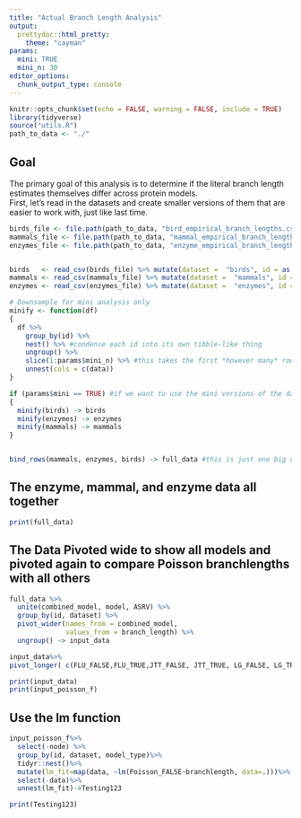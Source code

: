 ```yaml
---
title: "Actual Branch Length Analysis"
output: 
  prettydoc::html_pretty:
    theme: "cayman"
params: 
  mini: TRUE
  mini_n: 30
editor_options: 
  chunk_output_type: console
---
```


```r
knitr::opts_chunk$set(echo = FALSE, warning = FALSE, include = TRUE)
library(tidyverse)
source("utils.R")
path_to_data <- "./" 
```

## Goal
The primary goal of this analysis is to determine if the literal branch length estimates themselves differ across protein models. 
<br>
First, let's read in the datasets and create smaller versions of them that are easier to work with, just like last time.

```r

birds_file <- file.path(path_to_data, "bird_empirical_branch_lengths.csv")
mammals_file <- file.path(path_to_data, "mammal_empirical_branch_lengths.csv")
enzymes_file <- file.path(path_to_data, "enzyme_empirical_branch_lengths.csv")


birds   <- read_csv(birds_file) %>% mutate(dataset =  "birds", id = as.character(id)) #might as well mutate here so we can bind rows later 
mammals <- read_csv(mammals_file) %>% mutate(dataset =  "mammals", id = as.character(id))
enzymes <- read_csv(enzymes_file) %>% mutate(dataset =  "enzymes", id = as.character(id))

# Downsample for mini analysis only
minify <- function(df) 
{
  df %>%
    group_by(id) %>% 
    nest() %>% #condense each id into its own tibble-like thing 
    ungroup() %>%
    slice(1:params$mini_n) %>% #this takes the first *however many* rows from the dataset. The *however many* is specified by the params$mini_n
    unnest(cols = c(data))
}

if (params$mini == TRUE) #if we want to use the mini versions of the datasets, then use the mini function on each of them!!
{
  minify(birds) -> birds 
  minify(enzymes) -> enzymes
  minify(mammals) -> mammals
}


bind_rows(mammals, enzymes, birds) -> full_data #this is just one big data frame consisting of the three datasets


```

## The enzyme, mammal, and enzyme data all together

```r
print(full_data) 
```


## The Data Pivoted wide to show all models and pivoted again to compare Poisson branchlengths with all others 
```r
  
full_data %>%
  unite(combined_model, model, ASRV) %>%
  group_by(id, dataset) %>%
  pivot_wider(names_from = combined_model, 
              values_from = branch_length) %>%
  ungroup() -> input_data

input_data%>%
pivot_longer( c(FLU_FALSE,FLU_TRUE,JTT_FALSE, JTT_TRUE, LG_FALSE, LG_TRUE, Poisson_TRUE, WAG_FALSE, WAG_TRUE), names_to = "model_type", values_to = "branchlength")->input_poisson_f

```



```r
print(input_data)
print(input_poisson_f)
```


## Use the lm function
```r


input_poisson_f%>%
  select(-node) %>%
  group_by(id, dataset, model_type)%>%
  tidyr::nest()%>%
  mutate(lm_fit=map(data, ~lm(Poisson_FALSE~branchlength, data=.)))%>%
  select(-data)%>%
  unnest(lm_fit)->Testing123

print(Testing123)

```





